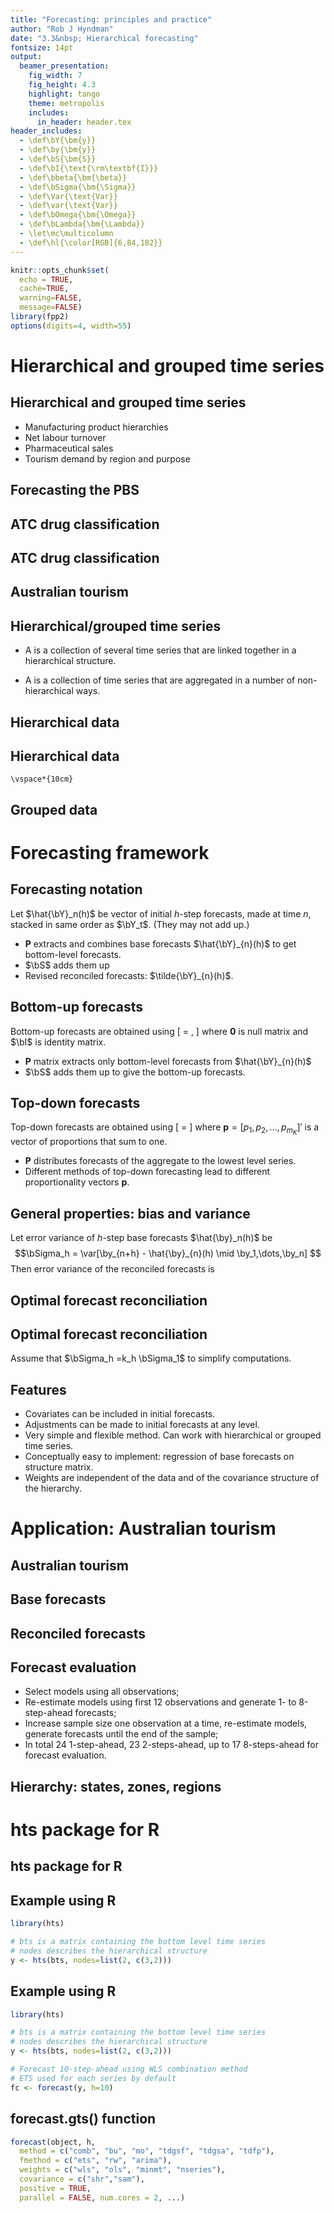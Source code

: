 ```yaml
---
title: "Forecasting: principles and practice"
author: "Rob J Hyndman"
date: "3.3&nbsp; Hierarchical forecasting"
fontsize: 14pt
output:
  beamer_presentation:
    fig_width: 7
    fig_height: 4.3
    highlight: tango
    theme: metropolis
    includes:
      in_header: header.tex
header_includes:
  - \def\bY{\bm{y}}
  - \def\by{\bm{y}}
  - \def\bS{\bm{S}}
  - \def\bI{\text{\rm\textbf{I}}}
  - \def\bbeta{\bm{\beta}}
  - \def\bSigma{\bm{\Sigma}}
  - \def\Var{\text{Var}}
  - \def\var{\text{Var}}
  - \def\bOmega{\bm{\Omega}}
  - \def\bLambda{\bm{\Lambda}}
  - \let\mc\multicolumn
  - \def\hl{\color[RGB]{6,84,182}}
---
```


```r
knitr::opts_chunk$set(
  echo = TRUE,
  cache=TRUE,
  warning=FALSE,
  message=FALSE)
library(fpp2)
options(digits=4, width=55)
```

# Hierarchical and grouped time series

## Hierarchical and grouped time series

\begin{center}
\begin{minipage}{9.6cm}
\begin{block}{}
\begin{tikzpicture}
\tikzstyle{every node}=[ellipse,draw,inner sep=0.2pt,fill=red!15]
\tikzstyle[level distance=.1cm]
\tikzstyle[sibling distance=7cm]
\tikzstyle{level 1}=[sibling distance=33mm,set style={{every node}+=[fill=blue!15]}]
\tikzstyle{level 2}=[sibling distance=10mm,font=\small,set style={{every node}+=[fill=yellow]}]
\node{Total}[edge from parent fork down]
 child {node {A}
   child {node {AA}}
   child {node {AB}}
   child {node {AC}}
 }
 child {node {B}
   child {node {BA}}
   child {node {BB}}
   child {node {BC}}
 }
 child {node {C}
   child {node {CA}}
   child {node {CB}}
   child {node {CC}}
 };
\end{tikzpicture}
\end{block}
\end{minipage}
\end{center}

\pause

\alert{Examples}

 * Manufacturing product hierarchies
 * Net labour turnover
 * Pharmaceutical sales
 * Tourism demand by region and purpose

## Forecasting the PBS
\full{pills}

## ATC drug classification
\fontsize{13}{13}\sf

\hspace*{-0.5cm}\begin{tabular}{lp{10.7cm}}
A &Alimentary tract and metabolism\\
B &Blood and blood forming organs\\
C &Cardiovascular system\\
D &Dermatologicals\\
G &Genito-urinary system and sex hormones\\
H &Systemic hormonal preparations, excluding sex hormones and insulins\\
J &Anti-infectives for systemic use\\
L &Antineoplastic and immunomodulating agents\\
M &Musculo-skeletal system\\
N &Nervous system\\
P &Antiparasitic products, insecticides and repellents\\
R &Respiratory system\\
S &Sensory organs\\
V &Various
\end{tabular}

## ATC drug classification
\hspace*{-1cm}\begin{minipage}{9.6cm}
\begin{tikzpicture}
\tikzstyle{every node}=[ellipse,font=\small,draw,fill=red!15]
\tikzstyle[level font=\small,set style={{every node}+=[fill=blue!15]}]
\tikzstyle{level 1}=[font=\small,set style={{every node}+=[fill=blue!15]}]
\tikzstyle{level 2}=[font=\small,set style={{every node}+=[fill=yellow]}]
\node[label=right:\hspace*{-0.cm}Alimentary tract and metabolism,label=left:\textbf{14 classes}\hspace*{0.3cm}]{A}[edge from parent fork down]
   child {node[label=right:\hspace*{-0.0cm}Drugs used in diabetes,label=left:\textbf{84 classes}]{A10}
     child {node[label=right:\hspace*{-0.35cm}Blood glucose lowering drugs]{A10B}
       child {node[label=right:\hspace*{0.1cm}Biguanides]{A10BA}
         child {node[label=right:\hspace*{-0.15cm}Metformin]{A10BA02}
 }}}};
 \end{tikzpicture}
\end{minipage}

## Australian tourism
\full{regions1_with_labels}
\only<2>{\begin{textblock}{10}(1,2)
\begin{block}{}
Also split by purpose of travel:
\begin{itemize}
  \item Holiday
  \item Visits to friends and relatives
  \item Business
  \item Other
\end{itemize}
\end{block}
\end{textblock}}

## Hierarchical/grouped time series
\fontsize{13}{15}\sf

 * A \alert{\textbf{hierarchical time series}} is a collection of several time series that are linked together in a hierarchical structure.

\begin{block}{}
\textbf{Example:} Pharmaceutical products are organized in a hierarchy under the Anatomical Therapeutic Chemical (ATC) Classification System.
\end{block}

 * A \alert{\textbf{grouped time series}} is a collection of time series that are aggregated in a number of non-hierarchical ways.

\begin{block}{}
\textbf{Example:} Australian tourism demand is grouped by region and purpose of travel.
\end{block}

## Hierarchical data

\begin{minipage}{4cm}\vspace*{0.2cm}
\begin{block}{}\centering
\begin{tikzpicture}
\tikzstyle{every node}=[ellipse,draw,fill=red!15,inner sep=2pt]
\tikzstyle[level distance=.3cm]
\tikzstyle[sibling distance=12cm]
\tikzstyle{level 1}=[sibling distance=10mm,font=\small,set style={{every node}+=[fill=blue!15]}]
\node{Total}[edge from parent fork down]
 child {node {A}
 }
 child {node {B}
 }
 child {node {C}
 };
\end{tikzpicture}
\end{block}
\end{minipage}

\only<2->{\begin{textblock}{6.3}(6,1)\small
\begin{itemize}\itemsep=0cm\parskip=0cm
\item[ $ Y_{t}: $] observed aggregate of all series at time
$t$.
\item[ $ Y_{X,t}: $] observation on series $X$ at time $t$.
\item[ $ \bm{B}_{t}: $] vector of all series at bottom level
in time $t$.
\end{itemize}
\end{textblock}}\vspace*{0.6cm}
\only<3->{
$\bY_{t}= [Y_{t},Y_{A,t},Y_{B,t},Y_{C,t}]' = \only<3>{\hspace*{0.01cm}\begin{pmatrix}
                1 & 1 & 1 \\
                1 & 0 & 0 \\
                0 & 1 & 0\\
                0 & 0 & 1
                \end{pmatrix}}\only<4->{{\color{red}\underbrace{\begin{pmatrix}
                1 & 1 & 1 \\
                1 & 0 & 0 \\
                0 & 1 & 0\\
                0 & 0 & 1
                \end{pmatrix}}_{\bS}}}\only<3>{\hspace*{0.08cm}}\only<3>{\hspace*{-0.1cm}\begin{pmatrix}Y_{A,t}\\Y_{B,t}\\Y_{C,t}\end{pmatrix}}\rule{0cm}{1.6cm}
                \only<4->{\hspace*{0.08cm}{\color{blue}\underbrace{\begin{pmatrix}Y_{A,t}\\Y_{B,t}\\Y_{C,t}\end{pmatrix}}_{\bm{B}_{t}}}}$}

\vspace*{-0.6cm}

\only<4>{\colorbox[gray]{.8}{$\bY_{t}=\color{red}\bS\color{blue}\bm{B}_{t}$}}

\vspace*{10cm}

## Hierarchical data

\begin{block}{}\hspace*{.6cm}{\centering\small
\begin{tikzpicture}[level distance=1cm]
\tikzstyle{every node}=[ellipse,draw,fill=red!15,inner sep=2pt]
\tikzstyle[level distance=.01cm]
\tikzstyle[sibling distance=12cm]
\tikzstyle{level 2}=[sibling distance=10mm,font=\scriptsize,set style={{every node}+=[fill=yellow]}]
\tikzstyle{level 1}=[sibling distance=40mm,font=\footnotesize,set style={{every node}+=[fill=blue!15]}]
\node{Total}[edge from parent fork down]
 child {node {A}
   child {node {AX}}
   child {node {AY}}
   child {node {AZ}}
 }
 child {node {B}
   child {node {BX}}
   child {node {BY}}
   child {node {BZ}}
 }
 child {node {C}
   child {node {CX}}
   child {node {CY}}
   child {node {CZ}}
 };
\end{tikzpicture}}
\end{block}\vspace*{0.1cm}\pause\fontsize{13}{15}\sf

\hbox{$\bY_{t}= {\scriptsize\begin{pmatrix}
    Y_t\\
    Y_{A,t}\\
    Y_{B,t}\\
    Y_{C,t}\\
    Y_{AX,t}\\
    Y_{AY,t}\\
    Y_{AZ,t}\\
    Y_{BX,t}\\
    Y_{BY,t}\\
    Y_{BZ,t}\\
    Y_{CX,t}\\
    Y_{CY,t}\\
    Y_{CZ,t}\end{pmatrix}}=
    {\color{red}\underbrace{\scriptsize\begin{pmatrix}
                1 & 1 & 1 & 1 & 1 & 1 & 1 & 1 & 1\\
                1 & 1 & 1 & 0 & 0 & 0 & 0 & 0 & 0\\
                0 & 0 & 0 & 1 & 1 & 1 & 0 & 0 & 0\\
                0 & 0 & 0 & 0 & 0 & 0 & 1 & 1 & 1\\
                1 & 0 & 0 & 0 & 0 & 0 & 0 & 0 & 0\\
                0 & 1 & 0 & 0 & 0 & 0 & 0 & 0 & 0\\
                0 & 0 & 1 & 0 & 0 & 0 & 0 & 0 & 0\\
                0 & 0 & 0 & 1 & 0 & 0 & 0 & 0 & 0\\
                0 & 0 & 0 & 0 & 1 & 0 & 0 & 0 & 0\\
                0 & 0 & 0 & 0 & 0 & 1 & 0 & 0 & 0\\
                0 & 0 & 0 & 0 & 0 & 0 & 1 & 0 & 0\\
                0 & 0 & 0 & 0 & 0 & 0 & 0 & 1 & 0\\
                0 & 0 & 0 & 0 & 0 & 0 & 0 & 0 & 1\\
             \end{pmatrix}}_{\bS}}{\color{blue}\underbrace{\scriptsize\begin{pmatrix}
    Y_{AX,t}\\
    Y_{AY,t}\\
    Y_{AZ,t}\\
    Y_{BX,t}\\
    Y_{BY,t}\\
    Y_{BZ,t}\\
    Y_{CX,t}\\
    Y_{CY,t}\\
    Y_{CZ,t}\end{pmatrix}}_{\bm{B}_{t}}}$}

    \vspace*{10cm}

\only<3>{\begin{textblock}{3}(10.5,8)\colorbox[gray]{.8}{$\bY_{t}=\color{red}\bS\color{blue}\bm{B}_{t}$}\end{textblock}}

## Grouped data

\begin{block}{}
\begin{center}\small
\tikzstyle{every node}=[inner sep=2pt]
\begin{tikzpicture}
    \matrix[ampersand replacement=\&,column sep=0.3cm] {
        \node[ellipse,draw,fill=yellow,font=\scriptsize,distance=1cm] {AX};~ \&
        \node[ellipse,draw,fill=yellow,font=\scriptsize] {AY};~ \&
        \node[ellipse,draw,fill=blue!15] {A}; \\[0.3cm]
        \node[ellipse,draw,fill=yellow,font=\scriptsize] {BX};~ \&
        \node[ellipse,draw,fill=yellow,font=\scriptsize] {BY};~ \&
        \node[ellipse,draw,fill=blue!15] {B}; \\[0.3cm]
        \node[ellipse,draw,fill=blue!15] {X};~ \&
        \node[ellipse,draw,fill=blue!15] {Y};~ \&
        \node[ellipse,draw,fill=red!15] {Total}; \\
};
\end{tikzpicture}
\end{center}
\end{block}\vspace*{0.0cm}\pause\fontsize{13}{14}\sf

\hbox{$\bY_{t}= {\small\begin{pmatrix}
    Y_t\\
    Y_{A,t}\\
    Y_{B,t}\\
    Y_{X,t}\\
    Y_{Y,t}\\
    Y_{AX,t}\\
    Y_{AY,t}\\
    Y_{BX,t}\\
    Y_{BY,t}
    \end{pmatrix}}=
    \color{red}\underbrace{\small\begin{pmatrix}
                1 & 1 & 1 & 1 \\
                1 & 1 & 0 & 0 \\
                0 & 0 & 1 & 1 \\
                1 & 0 & 1 & 0 \\
                0 & 1 & 0 & 1 \\
                1 & 0 & 0 & 0 \\
                0 & 1 & 0 & 0 \\
                0 & 0 & 1 & 0 \\
                0 & 0 & 0 & 1
             \end{pmatrix}}_{\bS} \color{blue}\underbrace{\small\begin{pmatrix}
    Y_{AX,t}\\
    Y_{AY,t}\\
    Y_{BX,t}\\
    Y_{BY,t}
    \end{pmatrix}}_{\bm{B}_{t}}$}

\vspace*{-1cm}

\only<3>{\begin{textblock}{3}(10.5,8)\colorbox[gray]{.8}{$\bY_{t}=\color{red}\bS\color{blue}\bm{B}_{t}$}\end{textblock}}


# Forecasting framework

## Forecasting notation

Let $\hat{\bY}_n(h)$ be vector of initial $h$-step forecasts, made at time $n$, stacked in same order as $\bY_t$. \pause  (They may not add up.)\pause

\begin{block}{}
Hierarchical forecasting methods of the form:

\centerline{$ \tilde{\bY}_{n}(h)=\bS\bm{P}\hat{\bY}_{n}(h)$}

for some matrix $\bm{P}$.
\end{block}\pause

 * $\bm{P}$ extracts and combines base forecasts $\hat{\bY}_{n}(h)$ to get bottom-level forecasts.
 * $\bS$ adds them up
 * Revised reconciled forecasts: $\tilde{\bY}_{n}(h)$.

## Bottom-up forecasts

\begin{alertblock}{}
\centerline{$ \tilde{\bY}_{n}(h)=\bS\bm{P}\hat{\bY}_{n}(h)$}
\end{alertblock}\pause

Bottom-up forecasts are obtained using
\[
\bm{P} = \left[\bm{0}\mid \bI\right],
\]
where $\bm{0}$ is null matrix and $\bI$ is identity matrix.

* $\bm{P}$ matrix extracts only bottom-level forecasts from $\hat{\bY}_{n}(h)$
* $\bS$ adds them up to give the bottom-up forecasts.

## Top-down forecasts

\begin{alertblock}{}
\centerline{$ \tilde{\bY}_{n}(h)=\bS\bm{P}\hat{\bY}_{n}(h)$}
\end{alertblock}\pause

Top-down forecasts are obtained using
\[
\bm{P}= \left[\bm{p}\mid\bm{0}\right]
\]
where $\bm{p}=[p_{1},p_{2},\dots,p_{m_{K}}]'$ is a vector of proportions that sum to one.

 * $\bm{P}$ distributes forecasts of the aggregate to the lowest level series.
 * Different methods of top-down forecasting lead to different proportionality vectors $\bm{p}$.

## General properties: bias and variance

\begin{block}{}
\centerline{$ \tilde{\bY}_{n}(h)=\bS\bm{P}\hat{\bY}_{n}(h)$}
\end{block}\pause

\textbf{\alert{Bias}}
\begin{alertblock}{}\centering
Reconciled forecasts are unbiased iff $\bS\bm{P}\bS=\bS$.\rlap{\phantom{g}}
\end{alertblock}\pause

\textbf{\alert{Variance}}\newline
Let error variance of $h$-step base forecasts $\hat{\by}_n(h)$ be
$$\bSigma_h = \var[\by_{n+h} - \hat{\by}_{n}(h) \mid \by_1,\dots,\by_n] $$
Then error variance of the reconciled forecasts is
\begin{alertblock}{}
\centerline{$\var[\by_{n+h} - \tilde{\by}_{n}(h)  \mid \by_1,\dots,\by_n]  = \bS\bm{P}\bSigma_{h}\bm{P}'\bS'$}
\end{alertblock}

## Optimal forecast reconciliation
\begin{block}{}
\centerline{$ \tilde{\by}_{n}(h)=\bS\bm{P}\hat{\by}_{n}(h)$}
\end{block}\pause\vspace*{0.4cm}

\begin{alertblock}{Theorem: MinT Reconciliation}
If $\bm{P}$ satisfies $\bm{S}\bm{P}\bm{S} = \bm{S}$,  then

\centerline{$\min_{\bm{P}} = \text{trace}[\bm{S}\bm{P}\bSigma_h\bm{P}'\bm{S}']$}

has solution $\bm{P} = (\bS'\bSigma^{-1}_{h}\bS)^{-1}\bS'\bSigma^{-1}_{h}$.
\end{alertblock}\pause

\only<3->{
\begin{textblock}{8}(2.4,6)
\begin{block}{}
\centerline{$\displaystyle\tilde{\by}_{n}(h) =\bS(\bS'\bSigma^{-1}_{h}\bS)^{-1}\bS'\bSigma^{-1}_{h} \hat{\by}_{n}(h)$}
\end{block}\end{textblock}}\vspace*{1.3cm}


\vspace*{10cm}

## Optimal forecast reconciliation


\begin{textblock}{8}(2.4,1.4)
\begin{block}{}
\centerline{$\displaystyle\tilde{\by}_{n}(h) =\bS(\bS'\bSigma^{-1}_{h}\bS)^{-1}\bS'\bSigma^{-1}_{h} \hat{\by}_{n}(h)$}
\end{block}\end{textblock}\vspace*{1.3cm}


Assume that $\bSigma_h =k_h \bSigma_1$ to simplify computations.

\pause

\begin{block}{WLS solution}
\begin{itemize}
\item Approximate $\bSigma_1$ by its diagonal.
\end{itemize}
\end{block}

\pause

\begin{block}{GLS solution}
\begin{itemize}
\item Estimate $\bSigma_1$ using shrinkage to the diagonal.
\end{itemize}
\end{block}

\vspace*{10cm}

## Features
\fontsize{15}{17}\sf

 * Covariates can be included in initial forecasts.
 * Adjustments can be made to initial forecasts at any level.
 * Very simple and flexible method. Can work with \textit{any} hierarchical or grouped time series.
 * Conceptually easy to implement: regression of base forecasts on structure matrix.
 * Weights are independent of the data and of the covariance structure of the hierarchy.

# Application: Australian tourism

## Australian tourism
\full{regions1_with_labels}
\only<3-4>{\begin{textblock}{6.8}(2,2)
\begin{block}{Hierarchy:}
  \begin{itemize}
      \item  States (7)
      \item  Zones (27)
      \item  Regions (82)
  \end{itemize}
\end{block}
\end{textblock}}
\only<4>{\begin{textblock}{6.8}(2,6)
\begin{block}{Base forecasts}
ETS (exponential smoothing) models
\end{block}\end{textblock}}

\only<2>{\begin{textblock}{10.}(1.4,2)
\begin{block}{Domestic visitor nights}
Quarterly data: 1998 -- 2006.\\
From: \textit{National Visitor Survey}, based on annual interviews of 120,000 Australians aged 15+, collected by Tourism Research Australia.
\end{block}
\end{textblock}}


## Base forecasts
\only<1>{\full{austourism1}}
\only<2>{\full{austourism2}}
\only<3>{\full{austourism3}}
\only<4>{\full{austourism4}}
\only<5>{\full{austourism5}}
\only<6>{\full{austourism6}}
\only<7>{\full{austourism7}}
\only<8>{\full{austourism8}}
\only<9>{\full{austourism9}}

## Reconciled forecasts
\only<1>{\full{Australia}}
\only<2>{\full{States}}
\only<3>{\full{Capitals}}

## Forecast evaluation

  * Select models using all observations;
  * Re-estimate models using first 12 observations and generate 1- to 8-step-ahead forecasts;
  * Increase sample size one observation at a time, re-estimate models, generate forecasts until the end of the sample;
  * In total 24 1-step-ahead, 23 2-steps-ahead, up to 17 8-steps-ahead for forecast evaluation.

## Hierarchy: states, zones, regions
\fontsize{10}{10.5}\sf\tabcolsep=0.12cm\vspace*{-0.6cm}
\hspace*{-0.2cm}\begin{tabular}{lrrrrrrr}
            & \multicolumn{6}{c}{\bf Forecast horizon} & \\
\textbf{RMSE} & $h=1$  & $h=2$ & $h=3$ & $h=4$ & $h=5$ & $h=6$ & \textbf{Ave}\\
\midrule
\multicolumn{8}{c}{\bf\alert{Australia}}\\
Base   & 1762.04    & 1770.29    & 1766.02     & 1818.82    & 1705.35    & 1721.17    & \bf 1757.28 \\
Bottom & 1736.92    & 1742.69    & 1722.79     & 1752.74    & 1666.73    & 1687.43    & \bf 1718.22 \\
WLS    & 1705.21    & 1715.87    & \hl 1703.75 & 1729.56    & 1627.79    & \hl1661.24 & \bf 1690.57 \\
GLS    & \hl1704.64 & \hl1715.60 & 1705.31     & \hl1729.04 & \hl1626.36 & 1661.64    & \bf \hl 1690.43 \\[0.1cm]
\multicolumn{8}{c}{\bf\alert{States}}\\
Base   & 399.77     & 404.16     & 401.92      & 407.26     & 395.38     & 401.17     & \bf 401.61 \\
Bottom & 404.29     & 406.95     & 404.96      & 409.02     & 399.80     & 401.55     & \bf 404.43 \\
WLS    & \hl 398.84 & \hl 402.12 & \hl 400.71  & \hl 405.03 & 394.76     & 398.23     & \bf \hl 399.95 \\
GLS    & \hl 398.84 & 402.16     & 400.86      & \hl 405.03 & \hl 394.59 & \hl 398.22 & \bf \hl 399.95 \\[0.1cm]
\multicolumn{8}{c}{\bf\alert{Regions}}\\
Base   & 93.15      & 93.38      & 93.45       & 93.79      & 93.50      & 93.56      & \bf 93.47 \\
Bottom & 93.15      & 93.38      & 93.45       & 93.79      & 93.50      & 93.56      & \bf 93.47 \\
WLS    & 93.02      & 93.32      & 93.38       & 93.72      & 93.39      & 93.53      & \bf 93.39 \\
GLS    & \hl 92.98  & \hl 93.27  & \hl 93.34   & \hl 93.66  & \hl 93.34  & \hl 93.46  & \bf \hl 93.34
\end{tabular}



# hts package for R

## hts package for R
\placefig{9.5}{1}{width=2cm}{Rlogo}

\begin{textblock}{12.}(0.5,1.7)\fontsize{11}{14}\sf
\alert{hts: Hierarchical and grouped time series}

Methods for analysing and forecasting hierarchical and grouped time series\vspace*{0.3cm}

\tabcolsep=0.1cm
\begin{tabular}{@{}ll}
Version: & 5.1.5\\
Depends: & R ($\ge 3.2.0$), forecast ($\ge 8.1$)\\
Published: & 2018-03-26\\
Author: & Rob J Hyndman, Earo Wang, Shanika Wickramasuriya, Alan Lee\\
Maintainer: & Earo Wang $<$Earo.Wang at monash.edu$>$\\
BugReports: & \url{https://github.com/earowang/hts/issues} \\
License: & GPL ($\ge2$) \\
URL: & \url{http://pkg.earo.me/hts}
\end{tabular}
\end{textblock}

## Example using R
\fontsize{10}{10}\sf

```r
library(hts)

# bts is a matrix containing the bottom level time series
# nodes describes the hierarchical structure
y <- hts(bts, nodes=list(2, c(3,2)))
```

\only<2>{\begin{textblock}{5}(7,3.5){\begin{block}{}\centering\small
\begin{tikzpicture}[level distance=1cm]
\tikzstyle{every node}=[ellipse,draw,fill=red!15,inner sep=2pt]
\tikzstyle[level distance=.01cm]
\tikzstyle[sibling distance=4cm]
\tikzstyle{level 2}=[sibling distance=10mm,font=\scriptsize,set style={{every node}+=[fill=yellow]}]
\tikzstyle{level 1}=[sibling distance=30mm,font=\footnotesize,set style={{every node}+=[fill=blue!15]}]
\node{Total}[edge from parent fork down]
 child {node {A}
   child {node {AX}}
   child {node {AY}}
   child {node {AZ}}
 }
 child {node {B}
   child {node {BX}}
   child {node {BY}}
 };
\end{tikzpicture}\end{block}}\end{textblock}}

\vspace*{10cm}

## Example using R
\fontsize{10}{10}\sf

```r
library(hts)

# bts is a matrix containing the bottom level time series
# nodes describes the hierarchical structure
y <- hts(bts, nodes=list(2, c(3,2)))
```

\begin{textblock}{5}(7,3.5){\begin{block}{}\centering\small
\begin{tikzpicture}[level distance=1cm]
\tikzstyle{every node}=[ellipse,draw,fill=red!15,inner sep=2pt]
\tikzstyle[level distance=.01cm]
\tikzstyle[sibling distance=4cm]
\tikzstyle{level 2}=[sibling distance=10mm,font=\scriptsize,set style={{every node}+=[fill=yellow]}]
\tikzstyle{level 1}=[sibling distance=30mm,font=\footnotesize,set style={{every node}+=[fill=blue!15]}]
\node{Total}[edge from parent fork down]
 child {node {A}
   child {node {AX}}
   child {node {AY}}
   child {node {AZ}}
 }
 child {node {B}
   child {node {BX}}
   child {node {BY}}
 };
\end{tikzpicture}\end{block}}\end{textblock}

\vspace*{3.4cm}

```r
# Forecast 10-step-ahead using WLS combination method
# ETS used for each series by default
fc <- forecast(y, h=10)
```

\vspace*{10cm}

## forecast.gts() function
\fontsize{10}{10}\sf

\alert{Usage}

```r
forecast(object, h,
  method = c("comb", "bu", "mo", "tdgsf", "tdgsa", "tdfp"),
  fmethod = c("ets", "rw", "arima"),
  weights = c("wls", "ols", "minmt", "nseries"),
  covariance = c("shr","sam"),
  positive = TRUE,
  parallel = FALSE, num.cores = 2, ...)
```

\vspace*{-0.2cm}

\alert{Arguments}\vspace*{-0.2cm}

\begin{tabular}{lp{9.4cm}}
\Verb|object| & Hierarchical time series object of class \texttt{gts}.\\
\Verb|h| & Forecast horizon\\
\Verb|method| & Method for distributing forecasts within the hierarchy. \\
\Verb|fmethod| & Forecasting method to use\\
\Verb|positive| & If TRUE, forecasts are forced to be strictly positive\\
\Verb|weights| & Weights used for "optimal combination" method. \\
\Verb|parallel| & If TRUE, allow parallel processing\\
\Verb|num.cores| & If parallel = TRUE, specify how many cores are going to be used
\end{tabular}

\vspace*{4cm}

